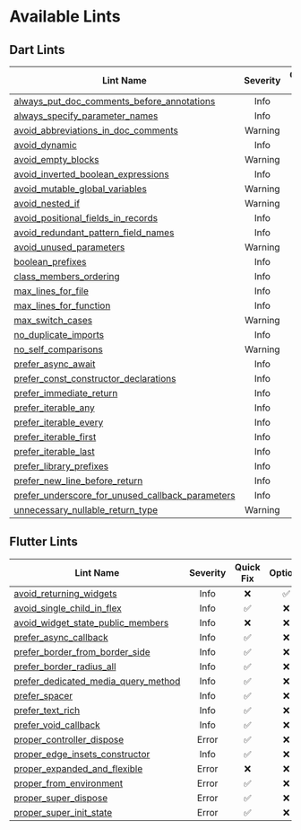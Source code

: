 # Available Lints

## Dart Lints

| Lint Name                                          | Severity | Quick Fix | Options | Preset |
| -------------------------------------------------- |:--------:|:---------:|:-------:|:------:|
| [always_put_doc_comments_before_annotations]       |   Info   |    ✅     |   ❌    |   ✅    |
| [always_specify_parameter_names]                   |   Info   |    ❌     |   ❌    |   ✅    |
| [avoid_abbreviations_in_doc_comments]              | Warning  |    ❌     |   ✅    |   ✅    |
| [avoid_dynamic]                                    |   Info   |    ❌     |   ❌    |   ✅    |
| [avoid_empty_blocks]                               | Warning  |    ❌     |   ❌    |   ✅    |
| [avoid_inverted_boolean_expressions]               |   Info   |    ✅     |   ❌    |   ✅    |
| [avoid_mutable_global_variables]                   | Warning  |    ❌     |   ❌    |   ✅    |
| [avoid_nested_if]                                  | Warning  |    ❌     |   ✅    |   ✅    |
| [avoid_positional_fields_in_records]               |   Info   |    ❌     |   ❌    |   ✅    |
| [avoid_redundant_pattern_field_names]              |   Info   |    ✅     |   ❌    |   ✅    |
| [avoid_unused_parameters]                          | Warning  |    ❌     |   ✅    |   ✅    |
| [boolean_prefixes]                                 |   Info   |    ❌     |   ✅    |   ❌    |
| [class_members_ordering]                           |   Info   |    ❌     |   ❌    |   ❌    |
| [max_lines_for_file]                               |   Info   |    ❌     |   ✅    |   ❌    |
| [max_lines_for_function]                           |   Info   |    ❌     |   ✅    |   ❌    |
| [max_switch_cases]                                 | Warning  |    ❌     |   ✅    |   ❌    |
| [no_duplicate_imports]                             |   Info   |    ❌     |   ❌    |   ✅    |
| [no_self_comparisons]                              | Warning  |    ❌     |   ❌    |   ✅    |
| [prefer_async_await]                               |   Info   |    ❌     |   ❌    |   ✅    |
| [prefer_const_constructor_declarations]            |   Info   |    ✅     |   ❌    |   ✅    |
| [prefer_immediate_return]                          |   Info   |    ✅     |   ❌    |   ❌    |
| [prefer_iterable_any]                              |   Info   |    ✅     |   ❌    |   ✅    |
| [prefer_iterable_every]                            |   Info   |    ✅     |   ❌    |   ✅    |
| [prefer_iterable_first]                            |   Info   |    ✅     |   ❌    |   ✅    |
| [prefer_iterable_last]                             |   Info   |    ✅     |   ❌    |   ✅    |
| [prefer_library_prefixes]                          |   Info   |    ✅     |   ✅    |   ✅    |
| [prefer_new_line_before_return]                    |   Info   |    ✅     |   ❌    |   ❌    |
| [prefer_underscore_for_unused_callback_parameters] |   Info   |    ❌     |   ❌    |   ✅    |
| [unnecessary_nullable_return_type]                 | Warning  |    ✅     |   ❌    |   ✅    |

## Flutter Lints

| Lint Name                             | Severity | Quick Fix | Options | Preset |
| ------------------------------------- |:--------:|:---------:|:-------:|:------:|
| [avoid_returning_widgets]             |   Info   |    ❌     |   ✅    |   ✅    |
| [avoid_single_child_in_flex]          |   Info   |    ✅     |   ❌    |   ✅    |
| [avoid_widget_state_public_members]   |   Info   |    ❌     |   ❌    |   ✅    |
| [prefer_async_callback]               |   Info   |    ✅     |   ❌    |   ✅    |
| [prefer_border_from_border_side]      |   Info   |    ✅     |   ❌    |   ✅    |
| [prefer_border_radius_all]            |   Info   |    ✅     |   ❌    |   ✅    |
| [prefer_dedicated_media_query_method] |   Info   |    ✅     |   ❌    |   ✅    |
| [prefer_spacer]                       |   Info   |    ✅     |   ❌    |   ✅    |
| [prefer_text_rich]                    |   Info   |    ✅     |   ❌    |   ✅    |
| [prefer_void_callback]                |   Info   |    ✅     |   ❌    |   ✅    |
| [proper_controller_dispose]           |  Error   |    ✅     |   ❌    |   ✅    |
| [proper_edge_insets_constructor]      |   Info   |    ✅     |   ❌    |   ✅    |
| [proper_expanded_and_flexible]        |  Error   |    ❌     |   ❌    |   ✅    |
| [proper_from_environment]             |  Error   |    ✅     |   ❌    |   ✅    |
| [proper_super_dispose]                |  Error   |    ✅     |   ❌    |   ✅    |
| [proper_super_init_state]             |  Error   |    ✅     |   ❌    |   ✅    |

<!-- Dart Lints -->

[always_put_doc_comments_before_annotations]: https://docs.page/charlescyt/pyramid_lint/dart-lints/always_put_doc_comments_before_annotations
[always_specify_parameter_names]: https://docs.page/charlescyt/pyramid_lint/dart-lints/always_specify_parameter_names
[avoid_abbreviations_in_doc_comments]: https://docs.page/charlescyt/pyramid_lint/dart-lints/avoid_abbreviations_in_doc_comments
[avoid_dynamic]: https://docs.page/charlescyt/pyramid_lint/dart-lints/avoid_dynamic
[avoid_empty_blocks]: https://docs.page/charlescyt/pyramid_lint/dart-lints/avoid_empty_blocks
[avoid_inverted_boolean_expressions]: https://docs.page/charlescyt/pyramid_lint/dart-lints/avoid_inverted_boolean_expressions
[avoid_mutable_global_variables]: https://docs.page/charlescyt/pyramid_lint/dart-lints/avoid_mutable_global_variables
[avoid_nested_if]: https://docs.page/charlescyt/pyramid_lint/dart-lints/avoid_nested_if
[avoid_positional_fields_in_records]: https://docs.page/charlescyt/pyramid_lint/dart-lints/avoid_positional_fields_in_records
[avoid_redundant_pattern_field_names]: https://docs.page/charlescyt/pyramid_lint/dart-lints/avoid_redundant_pattern_field_names
[avoid_unused_parameters]: https://docs.page/charlescyt/pyramid_lint/dart-lints/avoid_unused_parameters
[boolean_prefixes]: https://docs.page/charlescyt/pyramid_lint/dart-lints/boolean_prefixes
[class_members_ordering]: https://docs.page/charlescyt/pyramid_lint/dart-lints/class_members_ordering
[max_lines_for_file]: https://docs.page/charlescyt/pyramid_lint/dart-lints/max_lines_for_file
[max_lines_for_function]: https://docs.page/charlescyt/pyramid_lint/dart-lints/max_lines_for_function
[max_switch_cases]: https://docs.page/charlescyt/pyramid_lint/dart-lints/max_switch_cases
[no_duplicate_imports]: https://docs.page/charlescyt/pyramid_lint/dart-lints/no_duplicate_imports
[no_self_comparisons]: https://docs.page/charlescyt/pyramid_lint/dart-lints/no_self_comparisons
[prefer_async_await]: https://docs.page/charlescyt/pyramid_lint/dart-lints/prefer_async_await
[prefer_const_constructor_declarations]: https://docs.page/charlescyt/pyramid_lint/dart-lints/prefer_const_constructor_declarations
[prefer_immediate_return]: https://docs.page/charlescyt/pyramid_lint/dart-lints/prefer_immediate_return
[prefer_iterable_any]: https://docs.page/charlescyt/pyramid_lint/dart-lints/prefer_iterable_any
[prefer_iterable_every]: https://docs.page/charlescyt/pyramid_lint/dart-lints/prefer_iterable_every
[prefer_iterable_first]: https://docs.page/charlescyt/pyramid_lint/dart-lints/prefer_iterable_first
[prefer_iterable_last]: https://docs.page/charlescyt/pyramid_lint/dart-lints/prefer_iterable_last
[prefer_library_prefixes]: https://docs.page/charlescyt/pyramid_lint/dart-lints/prefer_library_prefixes
[prefer_new_line_before_return]: https://docs.page/charlescyt/pyramid_lint/dart-lints/prefer_new_line_before_return
[prefer_underscore_for_unused_callback_parameters]: https://docs.page/charlescyt/pyramid_lint/dart-lints/prefer_underscore_for_unused_callback_parameters
[unnecessary_nullable_return_type]: https://docs.page/charlescyt/pyramid_lint/dart-lints/unnecessary_nullable_return_type

<!-- Flutter Lints -->

[avoid_returning_widgets]: https://docs.page/charlescyt/pyramid_lint/flutter-lints/avoid_returning_widgets
[avoid_single_child_in_flex]: https://docs.page/charlescyt/pyramid_lint/flutter-lints/avoid_single_child_in_flex
[avoid_widget_state_public_members]: https://docs.page/charlescyt/pyramid_lint/flutter-lints/avoid_widget_state_public_members
[prefer_async_callback]: https://docs.page/charlescyt/pyramid_lint/flutter-lints/prefer_async_callback
[prefer_border_from_border_side]: https://docs.page/charlescyt/pyramid_lint/flutter-lints/prefer_border_from_border_side
[prefer_border_radius_all]: https://docs.page/charlescyt/pyramid_lint/flutter-lints/prefer_border_radius_all
[prefer_dedicated_media_query_method]: https://docs.page/charlescyt/pyramid_lint/flutter-lints/prefer_dedicated_media_query_method
[prefer_spacer]: https://docs.page/charlescyt/pyramid_lint/flutter-lints/prefer_spacer
[prefer_text_rich]: https://docs.page/charlescyt/pyramid_lint/flutter-lints/prefer_text_rich
[prefer_void_callback]: https://docs.page/charlescyt/pyramid_lint/flutter-lints/prefer_void_callback
[proper_controller_dispose]: https://docs.page/charlescyt/pyramid_lint/flutter-lints/proper_controller_dispose
[proper_edge_insets_constructor]: https://docs.page/charlescyt/pyramid_lint/flutter-lints/proper_edge_insets_constructor
[proper_expanded_and_flexible]: https://docs.page/charlescyt/pyramid_lint/flutter-lints/proper_expanded_and_flexible
[proper_from_environment]: https://docs.page/charlescyt/pyramid_lint/flutter-lints/proper_from_environment
[proper_super_dispose]: https://docs.page/charlescyt/pyramid_lint/flutter-lints/proper_super_dispose
[proper_super_init_state]: https://docs.page/charlescyt/pyramid_lint/flutter-lints/proper_super_init_state
